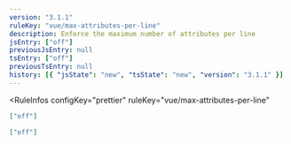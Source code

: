 ```yaml
---
version: "3.1.1"
ruleKey: "vue/max-attributes-per-line"
description: Enforce the maximum number of attributes per line
jsEntry: ["off"]
previousJsEntry: null
tsEntry: ["off"]
previousTsEntry: null
history: [{ "jsState": "new", "tsState": "new", "version": "3.1.1" }]
---
```


<RuleInfos 
  configKey="prettier" 
  ruleKey="vue/max-attributes-per-line" 
>

```json
["off"]
```

```json
["off"]
```

</RuleInfos>
